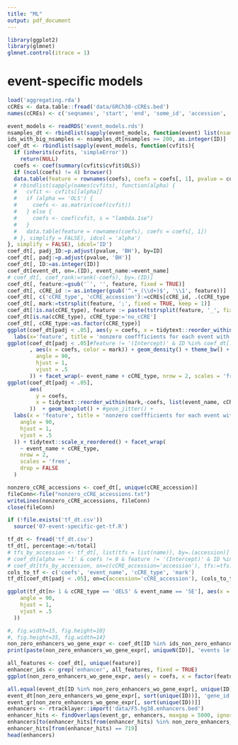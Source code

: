 ```yaml
---
title: "ML"
output: pdf_document
---
```


```r
library(ggplot2)
library(glmnet)
glmnet.control(itrace = 1)
```


# event-specific models
```r
load('aggregating.rda')
cCREs <- data.table::fread('data/GRCh38-cCREs.bed')
names(cCREs) <- c('seqnames', 'start', 'end', 'some_id', 'accession', 'cCRE_type')

event_models <- readRDS('event_models.rds')
nsamples_dt <- rbindlist(sapply(event_models, function(event) list(nsamples=event$nsamples), simplify = FALSE), idcol='ID')
ids_with_big_nsamples <- nsamples_dt[nsamples >= 200, as.integer(ID)]
coef_dt <- rbindlist(sapply(event_models, function(cvfits){
  if (inherits(cvfits, 'simpleError'))
    return(NULL)
  coefs <- coef(summary(cvfits$cvfit$OLS))
  if (ncol(coefs) != 4) browser()
  data.table(feature = rownames(coefs), coefs = coefs[, 1], pvalue = coefs[, 4])
  # rbindlist(sapply(names(cvfits), function(alpha) {
  #   cvfit <- cvfits[[alpha]]
  #   if (alpha == 'OLS') {
  #     coefs <- as.matrix(coef(cvfit))
  #   } else {
  #     coefs <- coef(cvfit, s = "lambda.1se")
  #   }
  #   data.table(feature = rownames(coefs), coefs = coefs[, 1])
  # }, simplify = FALSE), idcol = 'alpha')
}, simplify = FALSE), idcol='ID')
coef_dt[, padj_ID:=p.adjust(pvalue, 'BH'), by=ID]
coef_dt[, padj:=p.adjust(pvalue, 'BH')]
coef_dt[, ID:=as.integer(ID)]
coef_dt[event_dt, on=.(ID), event_name:=event_name]
# coef_dt[, coef_rank:=rank(-coefs), by=.(ID)]
coef_dt[, feature:=gsub('`', '', feature, fixed = TRUE)]
coef_dt[, cCRE_id := as.integer(gsub('^.+_(\\d+)$', '\\1', feature))]
coef_dt[, c('cCRE_type', 'cCRE_accession'):=cCREs[cCRE_id, .(cCRE_type, accession)]]
coef_dt[, mark:=tstrsplit(feature, ';', fixed = TRUE, keep = 1)]
coef_dt[!is.na(cCRE_type), feature := paste(tstrsplit(feature, '_', fixed = TRUE, keep = 1)[[1]], cCRE_type, sep = ';')]
coef_dt[is.na(cCRE_type), cCRE_type:='no_cCRE']
coef_dt[, cCRE_type:=as.factor(cCRE_type)]
ggplot(coef_dt[padj < .05], aes(y = coefs, x = tidytext::reorder_within(feature, -coefs, event_name, median), color = event_name))  + geom_boxplot() + #geom_jitter() + 
  labs(x='feature', title = 'nonzero coeffficients for each event with an enhancer in 5kb window') + theme_bw() + theme(axis.text.x = element_text(angle = 90, hjust=1, vjust = .5)) + tidytext::scale_x_reordered() + facet_wrap(~ event_name, scales='free', nrow = 2)
ggplot(coef_dt[padj < .05]#feature != '(Intercept)' & ID %in% coef_dt[!is.na(cCRE_type), ID]
       , aes(x = coefs, color = mark)) + geom_density() + theme_bw() + theme(axis.text.x = element_text(
         angle = 90,
         hjust = 1,
         vjust = .5
       )) + facet_wrap(~ event_name + cCRE_type, nrow = 2, scales = 'free_y')
ggplot(coef_dt[padj < .05],
       aes(
         y = coefs,
         x = tidytext::reorder_within(mark,-coefs, list(event_name, cCRE_type), median)
       ))  + geom_boxplot() + #geom_jitter() +
  labs(x = 'feature', title = 'nonzero coeffficients for each event with an enhancer in 5kb window') + theme_bw() + theme(axis.text.x = element_text(
    angle = 90,
    hjust = 1,
    vjust = .5
  )) + tidytext::scale_x_reordered() + facet_wrap(
    ~ event_name + cCRE_type,
    nrow = 2,
    scales = 'free',
    drop = FALSE
  )
```


```r
nonzero_cCRE_accessions <- coef_dt[, unique(cCRE_accession)]
fileConn<-file("nonzero_cCRE_accessions.txt")
writeLines(nonzero_cCRE_accessions, fileConn)
close(fileConn)

if (!file.exists('tf_dt.csv'))
  source('07-event-specific-get-tf.R')
```

```r
tf_dt <- fread('tf_dt.csv')
tf_dt[, percentage:=n/total]
# tfs_by_accession <- tf_dt[, list(tfs = list(name)), by=.(accession)]
# coef_dt[alpha == '1' & coefs != 0 & feature != '(Intercept)' & ID %in% coef_dt[!is.na(cCRE_type), ID]]
# coef_dt[tfs_by_accession, on=c(cCRE_accession='accession'), tfs:=tfs]
cols_to_tf <- c('coefs', 'event_name', 'cCRE_type', 'mark')
tf_dt[coef_dt[padj < .05], on=c(accession='cCRE_accession'), (cols_to_tf):=mget(cols_to_tf)]

ggplot(tf_dt[n> 1 & cCRE_type == 'dELS' & event_name == 'SE'], aes(x = name, y = coefs)) + geom_boxplot() + facet_wrap(~ mark, ncol = 1, scales = 'free_y') + theme_bw() + theme(axis.text.x = element_text(
    angle = 90,
    hjust = 1,
    vjust = .5
  ))
```

```r
#, fig.width=15, fig.height=10}
#, fig.height=35, fig.width=14}
non_zero_enhancers_wo_gene_expr <- coef_dt[ID %in% ids_non_zero_enhancers & !ID %in% gene_expr_ids & coefs != 0 & feature != '(Intercept)']
print(paste(non_zero_enhancers_wo_gene_expr[, uniqueN(ID)], 'events left'))

all_features <- coef_dt[, unique(feature)]
enhancer_ids <- grep('enhancer', all_features, fixed = TRUE)
ggplot(non_zero_enhancers_wo_gene_expr, aes(y = coefs, x = factor(feature, levels = c(all_features[enhancer_ids], all_features[-enhancer_ids])), color = event_name))  + geom_boxplot() + geom_jitter()+ labs(x='feature', title = 'nonzero coeffficients for each event with an enhancer in 5kb window and > 300 samples') + theme_bw() + theme(axis.text.x = element_text(angle = 90, hjust=1, vjust = .5)) #+ facet_wrap(~ ID, scales='free_x')
```

```r
all.equal(event_dt[ID %in% non_zero_enhancers_wo_gene_expr[, unique(ID)]], event_dt[non_zero_enhancers_wo_gene_expr[, sort(unique(ID))]])
event_dt[non_zero_enhancers_wo_gene_expr[, sort(unique(ID))], 'gene_id']
event_gr[non_zero_enhancers_wo_gene_expr[, sort(unique(ID))]]
enhancers <- rtracklayer::import('data/F5.hg38.enhancers.bed')
enhancer_hits <- findOverlaps(event_gr, enhancers, maxgap = 5000, ignore.strand=TRUE)
enhancers[to(enhancer_hits[from(enhancer_hits) %in% non_zero_enhancers_wo_gene_expr[, unique(ID)]])]
enhancer_hits[from(enhancer_hits) == 719]
head(enhancers)
```

